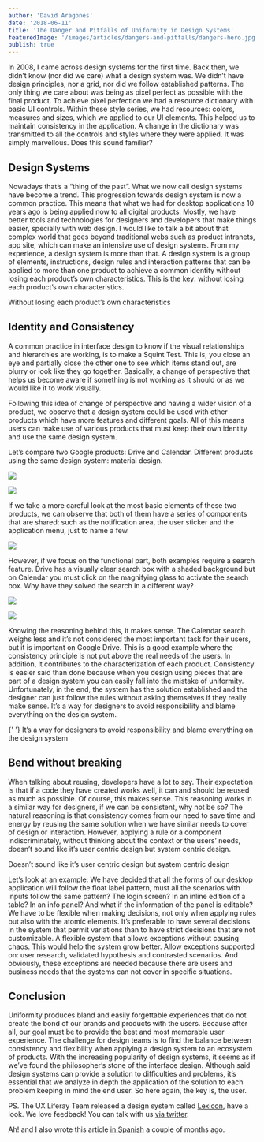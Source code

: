 ```yaml
---
author: 'David Aragonés'
date: '2018-06-11'
title: 'The Danger and Pitfalls of Uniformity in Design Systems'
featuredImage: '/images/articles/dangers-and-pitfalls/dangers-hero.jpg'
publish: true
---
```



In 2008, I came across design systems for the first time. Back then, we didn’t know (nor did we care) what a design system was. We didn’t have design principles, nor a grid, nor did we follow established patterns. The only thing we care about was being as pixel perfect as possible with the final product.
To achieve pixel perfection we had a resource dictionary with basic UI controls. Within these style series, we had resources: colors, measures and sizes, which we applied to our UI elements. This helped us to maintain consistency in the application. A change in the dictionary was transmitted to all the controls and styles where they were applied. It was simply marvellous. Does this sound familiar?

## Design Systems

Nowadays that’s a “thing of the past”. What we now call design systems have become a trend. This progression towards design system is now a common practice.
This means that what we had for desktop applications 10 years ago is being applied now to all digital products.
Mostly, we have better tools and technologies for designers and developers that make things easier, specially with web design. I would like to talk a bit about that complex world that goes beyond traditional webs such as product intranets, app site, which can make an intensive use of design systems.
From my experience, a design system is more than that. A design system is a group of elements, instructions, design rules and interaction patterns that can be applied to more than one product to achieve a common identity without losing each product’s own characteristics. This is the key: without losing each product’s own characteristics.

<aside> Without losing each product’s own characteristics </aside>

## Identity and Consistency

A common practice in interface design to know if the visual relationships and hierarchies are working, is to make a Squint Test. This is, you close an eye and partially close the other one to see which items stand out, are blurry or look like they go together. Basically, a change of perspective that helps us become aware if something is not working as it should or as we would like it to work visually.

Following this idea of change of perspective and having a wider vision of a product, we observe that a design system could be used with other products which have more features and different goals. All of this means users can make use of various products that must keep their own identity and use the same design system.

Let’s compare two Google products: Drive and Calendar. Different products using the same design system: material design.

<Image
	src="images/articles/dangers-and-pitfalls/google-drive.png"
	caption="Google Drive"
/>

<Image
	src="images/articles/dangers-and-pitfalls/google-calendar.png"
	caption="Google Calendar"
/>

If we take a more careful look at the most basic elements of these two products, we can observe that both of them have a series of components that are shared: such as the notification area, the user sticker and the application menu, just to name a few.

<Image
	src="images/articles/dangers-and-pitfalls/google-menu.png"
	caption="The application menu, notifications and user sticker"
/>

However, if we focus on the functional part, both examples require a search feature. Drive has a visually clear search box with a shaded background but on Calendar you must click on the magnifying glass to activate the search box. Why have they solved the search in a different way?

<Image
	src="images/articles/dangers-and-pitfalls/drive-menu.png"
	caption="Drive’s search box"
/>

<Image
	src="images/articles/dangers-and-pitfalls/calendar-menu.png"
	caption="Calendar’s search box"
/>

Knowing the reasoning behind this, it makes sense. The Calendar search weighs less and it’s not considered the most important task for their users, but it is important on Google Drive. This is a good example where the consistency principle is not put above the real needs of the users. In addition, it contributes to the characterization of each product.
Consistency is easier said than done because when you design using pieces that are part of a design system you can easily fall into the mistake of uniformity. Unfortunately, in the end, the system has the solution established and the designer can just follow the rules without asking themselves if they really make sense. It’s a way for designers to avoid responsibility and blame everything on the design system.

<aside>
	{' '}
	It’s a way for designers to avoid responsibility and blame everything on the design
	system
</aside>

## Bend without breaking

When talking about reusing, developers have a lot to say. Their expectation is that if a code they have created works well, it can and should be reused as much as possible. Of course, this makes sense. This reasoning works in a similar way for designers, if we can be consistent, why not be so? The natural reasoning is that consistency comes from our need to save time and energy by reusing the same solution when we have similar needs to cover of design or interaction.
However, applying a rule or a component indiscriminately, without thinking about the context or the users’ needs, doesn’t sound like it’s user centric design but system centric design.

<aside> Doesn’t sound like it’s user centric design but system centric design </aside>

Let’s look at an example:
We have decided that all the forms of our desktop application will follow the float label pattern, must all the scenarios with inputs follow the same pattern? The login screen? In an inline edition of a table? In an info panel? And what if the information of the panel is editable?
We have to be flexible when making decisions, not only when applying rules but also with the atomic elements. It’s preferable to have several decisions in the system that permit variations than to have strict decisions that are not customizable. A flexible system that allows exceptions without causing chaos. This would help the system grow better.
Allow exceptions supported on: user research, validated hypothesis and contrasted scenarios. And obviously, these exceptions are needed because there are users and business needs that the systems can not cover in specific situations.

## Conclusion

Uniformity produces bland and easily forgettable experiences that do not create the bond of our brands and products with the users. Because after all, our goal must be to provide the best and most memorable user experience.
The challenge for design teams is to find the balance between consistency and flexibility when applying a design system to an ecosystem of products.
With the increasing popularity of design systems, it seems as if we’ve found the philosopher’s stone of the interface design. Although said design systems can provide a solution to difficulties and problems, it’s essential that we analyze in depth the application of the solution to each problem keeping in mind the end user. So here again, the key is, the user.

PS. The UX Liferay Team released a design system called [Lexicon](https://liferay.design/lexicon), have a look. We love feedback! You can talk with us [via twitter](https://twitter.com/Liferay_Lexicon).

Ah! and I also wrote this article [in Spanish](https://www.linkedin.com/pulse/los-peligros-de-la-uniformidad-aplicando-sistemas-aragon%C3%A9s-otero) a couple of months ago.
